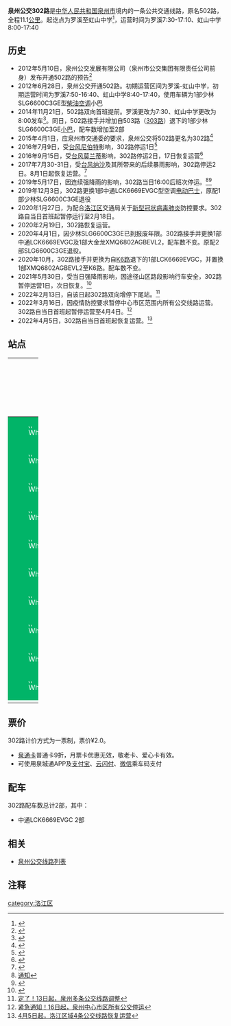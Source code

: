 {{Infobox Bus Route
| number=泉州公交302路<br>区内支线（原502路）
| image=[[File:闽C00309D.jpg|300px]]
| operator=[[泉州市公交集团有限责任公司|泉州市公交集团有限责任公司]] 
| garage=洛江公司
| length=11.1KM
| via=奕聪中学、苏山桥头
| start=罗溪
| end=虹山中学
| level=罗溪 7:30-17:10<br>虹山中学 8:00-17:40
| frequency=40-60分钟
| vehicle=中通LCK6669EVGC
| Fare=一票制¥2.0
| bgcolor=#01B468
| fontcolor=white
}}
'''泉州公交302路'''是[[中华人民共和国|中华人民共和国]][[泉州市|泉州市]]境内的一条公共交通线路，原名502路，全程11.1[[公里|公里]]。起讫点为罗溪至虹山中学<ref>{{Cite web |url=http://www.qzbus.cn/?action-category-catid-20 |title=线路查询 |accessdate=2016-10-24 |archive-date=2016-07-31 |archive-url=https://web.archive.org/web/20160731090630/http://www.qzbus.cn/?action-category-catid-20 |dead-url=no }}</ref>，运营时间为罗溪7:30-17:10、虹山中学8:00-17:40


== 历史 ==
*2012年5月10日，泉州公交发展有限公司（泉州市公交集团有限责任公司前身）发布开通502路的预告<ref>{{Cite web |url=http://www.mnw.cn/quanzhou/news/109732.html |title=泉州公交开关空调可和司机商量 6月底前实现双语报站 |accessdate=2016-10-24 |archive-date=2018-12-25 |archive-url=https://web.archive.org/web/20181225130013/http://www.mnw.cn/quanzhou/news/109732.html |dead-url=no }}</ref>
*2012年6月28日，泉州公交开通502路。初期运营区间为罗溪-虹山中学，初期运营时间为罗溪7:50-16:40、虹山中学8:40-17:40，使用车辆为1部少林SLG6600C3GE型[[柴油|柴油]][[空调|空调]]小巴
*2014年11月21日，502路双向首班提前。罗溪更改为7:30、虹山中学更改为8:00发车<ref>{{Cite web |url=http://www.qzwb.com/gb/content/2014-11/21/content_4996589.htm |title=502公交车发车时间由8:40提前至8:00 |access-date=2016-10-24 |archive-url=https://web.archive.org/web/20150108193926/http://www.qzwb.com/gb/content/2014-11/21/content_4996589.htm |archive-date=2015-01-08 |dead-url=yes }}</ref>。同日，502路接手并增加自503路（[[泉州公交303路|303路]]）退下的1部少林SLG6600C3GE[[小巴|小巴]]，配车数增加至2部
*2015年4月1日，应泉州市交通委的要求，泉州公交将502路更名为302路<ref>{{Cite web |url=http://www.mnw.cn/quanzhou/news/880583.html |title=泉州6条公交线昨起更名 站牌将在15日前变更 |accessdate=2016-10-24 |archive-date=2016-10-24 |archive-url=https://web.archive.org/web/20161024152811/http://www.mnw.cn/quanzhou/news/880583.html |dead-url=no }}</ref>
*2016年7月9日，受[[台风尼伯特|台风尼伯特]]影响，302路停运1日<ref>{{Cite web |url=http://www.mnw.cn/quanzhou/news/1259408.html |title=泉州三大动车站今明几乎全部停运 市区多景区已关闭 |accessdate=2016-10-24 |archive-date=2019-03-04 |archive-url=https://web.archive.org/web/20190304120929/http://www.mnw.cn/quanzhou/news/1259408.html |dead-url=no }}</ref>
*2016年9月15日，受[[台风莫兰蒂|台风莫兰蒂]]影响，302路停运2日，17日恢复运营<ref>{{Cite web |url=http://news.163.com/16/0916/16/C13MU3KV00014AEE.html |title=台风“莫兰蒂”过后 泉州交通陆续恢复 |access-date=2016-10-24 |archive-url=https://web.archive.org/web/20190304120929/http://news.163.com/16/0916/16/C13MU3KV00014AEE.html |archive-date=2019-03-04 |dead-url=yes }}</ref>
*2017年7月30-31日，受[[台风纳沙|台风纳沙]]及其所带来的后续暴雨影响，302路停运2日。8月1日起恢复运营。<ref>{{Cite web |url=http://www.mnw.cn/quanzhou/news/1798998.html |title=防抗台风“纳沙” 泉州公交公司调整多条线路 |accessdate=2017-08-01 |archive-date=2017-08-01 |archive-url=https://web.archive.org/web/20170801201930/http://www.mnw.cn/quanzhou/news/1798998.html |dead-url=no }}</ref>
*2019年5月17日，因连续强降雨的影响，302路当日16:00后班次停运。<ref>[http://www.qzbus.cn/?action-viewnews-itemid-2919 通知]</ref><ref>{{Cite web |url=http://szb.qzwb.com/dnzb/html/2019-05/18/content_476382.htm |title=多路公交昨日停运 |access-date=2019-05-18 |archive-url=https://web.archive.org/web/20190518115525/http://szb.qzwb.com/dnzb/html/2019-05/18/content_476382.htm |archive-date=2019-05-18 |dead-url=yes }}</ref>
*2019年12月3日，302路更换1部中通LCK6669EVGC型空调[[电动巴士|电动巴士]]，原配1部少林SLG6600C3GE退役
*2020年1月27日，为配合[[洛江区|洛江区]]交通局关于[[2019新型冠状病毒|新型冠状病毒肺炎]]防控要求。302路自当日首班起暂停运行至2月18日。
*2020年2月19日，302路恢复运营。
*2020年4月1日，因少林SLG6600C3GE已到报废年限。302路接手并更换1部中通LCK6669EVGC及1部大金龙XMQ6802AGBEVL2，配车数不变。原配2部SLG6600C3GE退役。
*2020年10月，302路接手并更换为自[[泉州公交K6路|K6路]]退下的1部LCK6669EVGC，并置换1部XMQ6802AGBEVL2至K6路。配车数不变。
*2021年5月30日，受当日强降雨影响，因途径山区路段影响行车安全，302路暂停运营1日，次日恢复。<ref>{{Cite web |url=http://www.mnw.cn/quanzhou/news/2438391.html |title=受暴雨影响 30日泉州10多条公交线路停运 |access-date=2021-07-17 |archive-date=2021-07-17 |archive-url=https://web.archive.org/web/20210717200739/http://www.mnw.cn/quanzhou/news/2438391.html |dead-url=no }}</ref>
*2022年2月13日，自该日起302路双向增停下尾站。<ref>[http://www.qztv.cn/index/News/detail/id/wq95wqbDnMKyd8KiwqzChnt0w5nChcKowoHDncKDdsK-wpjCg8KmcXA.html 定了！13日起，泉州多条公交线路调整]</ref>
*2022年3月16日，因疫情防控要求暂停中心市区范围内所有公交线路运营。302路自当日首班起暂停运营至4月4日。<ref>[http://www.qztv.cn/index/News/detail/id/wq95wqbDnMKyd8KiwqzChnt0w5nChcKowoHDncKEdsOQwpjCgsOMcXA.html 紧急通知！16日起，泉州中心市区所有公交停运]</ref>
*2022年4月5日，302路自当日首班起恢复运营。<ref>[http://www.qztv.cn/index/News/detail/id/wq95wqbDnMKyd8KiwqzChnt0w5nChcKowoHDnsKCwqzDkMOewoPCpnFw.html 4月5日起，洛江区域4条公交线路恢复运营]</ref>

== 站点 ==
{| width=100% class="wikitable" style="text-align: center;"
|- 
! width=5% colspan=3 | 路线
! colspan=2 width=25% | 所在地区、街道
! width=30% | 站点名
! width=30% | 备注
|- 
|style="border: 0px;background:#01B468;color:white;" | [[File:White_dot.svg|8px]]
|style="border: 0px;" |
|style="border: 0px;" |
| rowspan = 10 | [[洛江区|洛江区]]
| rowspan = 6 | S213<br>（原X332）
| 罗溪
| 起讫站
|-
|style="border: 0px;background:#01B468;color:white;" | [[File:White_dot.svg|8px]]
|style="border: 0px;" |
|style="border: 0px;" |
| 奕聪中学
| 
|-
|style="border: 0px;background:#01B468;color:white;" | [[File:White_dot.svg|8px]]
|style="border: 0px;" |
|style="border: 0px;" |
| 新土炉路口
| 
|-
|style="border: 0px;background:#01B468;color:white;" | [[File:White_dot.svg|8px]]
|style="border: 0px;" |
|style="border: 0px;" |
| 洪四村路口
| 
|-
|style="border: 0px;background:#01B468;color:white;" | [[File:White_dot.svg|8px]]
|style="border: 0px;" |
|style="border: 0px;" |
| 黑石洋
| 
|-
|style="border: 0px;background:#01B468;color:white;" | [[File:White_dot.svg|8px]]
|style="border: 0px;" |
|style="border: 0px;" |
| 格区
| 
|-
|style="border: 0px;background:#01B468;color:white;" | [[File:White_dot.svg|8px]]
|style="border: 0px;" |
|style="border: 0px;" |
| rowspan = 4 | X304
| 苏山桥头
| 
|-
|style="border: 0px;background:#01B468;color:white;" | [[File:White_dot.svg|8px]]
|style="border: 0px;" |
|style="border: 0px;" |
| 下尾
| 
|-
|style="border: 0px;background:#01B468;color:white;" | [[File:White_dot.svg|8px]]
|style="border: 0px;" |
|style="border: 0px;" |
| [[虹山乡|虹山乡]]政府
| 
|-
|style="border: 0px;background:#01B468;color:white;" | [[File:White_dot.svg|8px]]
|style="border: 0px;" |
|style="border: 0px;" |
| 虹山中学
| 起讫站
|-
|}

== 票价 ==
302路计价方式为一票制，票价¥2.0。
*[[泉通卡|泉通卡]]普通卡9折，月票卡优惠无效，敬老卡、爱心卡有效。
*可使用泉城通APP及[[支付宝|支付宝]]、[[云闪付|云闪付]]、[[微信|微信]]乘车码支付

== 配车 ==
302路配车数总计2部，其中：
*中通LCK6669EVGC  2部

{{gallery 
|width = 300
|height = 
|align = 
|lines = 1
|File:闽CYA746.jpg|少林SLG6600C3GE<br>（2012.6 - 2020.3）
|File:闽C00309D.jpg|中通LCK6669EVGC<br>（2019.12 - ）
}}

== 相关 ==
*[[泉州公交线路列表|泉州公交线路列表]]

== 注释 ==
{{reflist|refs=}}

{{泉州公交线路列表}}
[[category:洛江区|category:洛江区]]